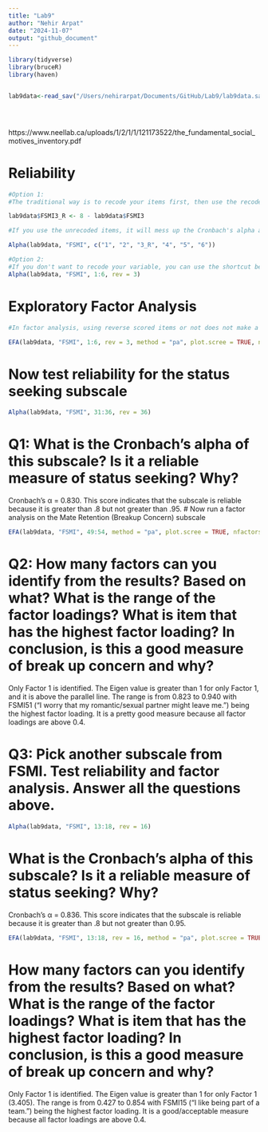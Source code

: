 ```yaml
---
title: "Lab9"
author: "Nehir Arpat"
date: "2024-11-07"
output: "github_document"
---
```




```r
library(tidyverse)
library(bruceR)
library(haven)


lab9data<-read_sav("/Users/nehirarpat/Documents/GitHub/Lab9/lab9data.sav")





```

https://www.neellab.ca/uploads/1/2/1/1/121173522/the_fundamental_social_motives_inventory.pdf

# Reliability
```r
#Option 1: 
#The traditional way is to recode your items first, then use the recoded items to test reliability

lab9data$FSMI3_R <- 8 - lab9data$FSMI3

#If you use the unrecoded items, it will mess up the Cronbach's alpha and lead you to draw wrong conclusion

Alpha(lab9data, "FSMI", c("1", "2", "3_R", "4", "5", "6"))

#Option 2:
#If you don't want to recode your variable, you can use the shortcut below
Alpha(lab9data, "FSMI", 1:6, rev = 3)


```
# Exploratory Factor Analysis
```r
#In factor analysis, using reverse scored items or not does not make a difference in interpretation. If you use unrecoded items, it will just make the loadings negative

EFA(lab9data, "FSMI", 1:6, rev = 3, method = "pa", plot.scree = TRUE, nfactors = c("parallel"))
```
# Now test reliability for the status seeking subscale
```r
Alpha(lab9data, "FSMI", 31:36, rev = 36)
```
# Q1: What is the Cronbach's alpha of this subscale? Is it a reliable measure of status seeking? Why? 
Cronbach’s α = 0.830. This score indicates that the subscale is reliable because it is greater than .8 but not greater than .95.
# Now run a factor analysis on the Mate Retention (Breakup Concern) subscale
```r
EFA(lab9data, "FSMI", 49:54, method = "pa", plot.scree = TRUE, nfactors = c("parallel"))
```

# Q2: How many factors can you identify from the results? Based on what? What is the range of the factor loadings? What is item that has the highest factor loading? In conclusion, is this a good measure of break up concern and why?
Only Factor 1 is identified. The Eigen value is greater than 1 for only Factor 1, and it is above the parallel line. The range is from 0.823 to 0.940 with FSMI51 ("I worry that my romantic/sexual partner might leave me.") being the highest factor loading. It is a pretty good measure because all factor loadings are above 0.4.

# Q3: Pick another subscale from FSMI. Test reliability and factor analysis. Answer all the questions  above. 
```r
Alpha(lab9data, "FSMI", 13:18, rev = 16)
```
# What is the Cronbach's alpha of this subscale? Is it a reliable measure of status seeking? Why?
Cronbach’s α = 0.836. This score indicates that the subscale is reliable because it is greater than .8 but not greater than 0.95.

```r
EFA(lab9data, "FSMI", 13:18, rev = 16, method = "pa", plot.scree = TRUE, nfactors = c("parallel"))
```

# How many factors can you identify from the results? Based on what? What is the range of the factor loadings? What is item that has the highest factor loading? In conclusion, is this a good measure of break up concern and why?
Only Factor 1 is identified. The Eigen value is greater than 1 for only Factor 1 (3.405). The range is from 0.427 to 0.854 with FSMI15 ("I like being part of a team.") being the highest factor loading. It is a good/acceptable measure because all factor loadings are above 0.4.
